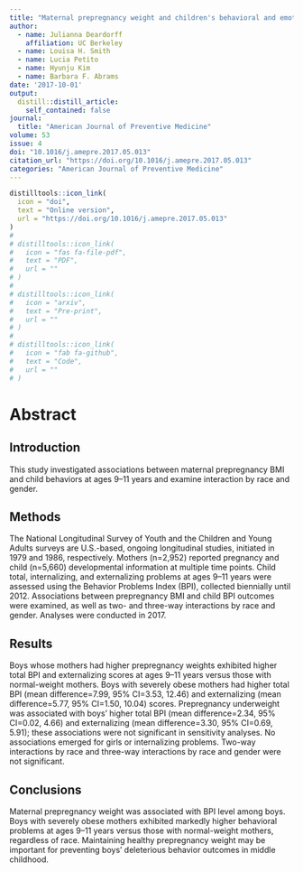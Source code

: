 ```yaml
---
title: "Maternal prepregnancy weight and children's behavioral and emotional outcomes"
author:
  - name: Julianna Deardorff
    affiliation: UC Berkeley
  - name: Louisa H. Smith
  - name: Lucia Petito
  - name: Hyunju Kim
  - name: Barbara F. Abrams
date: '2017-10-01'
output:
  distill::distill_article:
    self_contained: false
journal: 
  title: "American Journal of Preventive Medicine"
volume: 53
issue: 4
doi: "10.1016/j.amepre.2017.05.013"
citation_url: "https://doi.org/10.1016/j.amepre.2017.05.013"
categories: "American Journal of Preventive Medicine"
---
```


```r
distilltools::icon_link(
  icon = "doi",
  text = "Online version",
  url = "https://doi.org/10.1016/j.amepre.2017.05.013"
)
# 
# distilltools::icon_link(
#   icon = "fas fa-file-pdf",
#   text = "PDF",
#   url = ""
# )
# 
# distilltools::icon_link(
#   icon = "arxiv",
#   text = "Pre-print",
#   url = ""
# )
# 
# distilltools::icon_link(
#   icon = "fab fa-github",
#   text = "Code",
#   url = ""
# )
```

# Abstract


## Introduction

This study investigated associations between maternal prepregnancy BMI and child behaviors at ages 9–11 years and examine interaction by race and gender.

## Methods

The National Longitudinal Survey of Youth and the Children and Young Adults surveys are U.S.-based, ongoing longitudinal studies, initiated in 1979 and 1986, respectively. Mothers (n=2,952) reported pregnancy and child (n=5,660) developmental information at multiple time points. Child total, internalizing, and externalizing problems at ages 9–11 years were assessed using the Behavior Problems Index (BPI), collected biennially until 2012. Associations between prepregnancy BMI and child BPI outcomes were examined, as well as two- and three-way interactions by race and gender. Analyses were conducted in 2017.

## Results

Boys whose mothers had higher prepregnancy weights exhibited higher total BPI and externalizing scores at ages 9–11 years versus those with normal-weight mothers. Boys with severely obese mothers had higher total BPI (mean difference=7.99, 95% CI=3.53, 12.46) and externalizing (mean difference=5.77, 95% CI=1.50, 10.04) scores. Prepregnancy underweight was associated with boys’ higher total BPI (mean difference=2.34, 95% CI=0.02, 4.66) and externalizing (mean difference=3.30, 95% CI=0.69, 5.91); these associations were not significant in sensitivity analyses. No associations emerged for girls or internalizing problems. Two-way interactions by race and three-way interactions by race and gender were not significant.

## Conclusions

Maternal prepregnancy weight was associated with BPI level among boys. Boys with severely obese mothers exhibited markedly higher behavioral problems at ages 9–11 years versus those with normal-weight mothers, regardless of race. Maintaining healthy prepregnancy weight may be important for preventing boys’ deleterious behavior outcomes in middle childhood.
